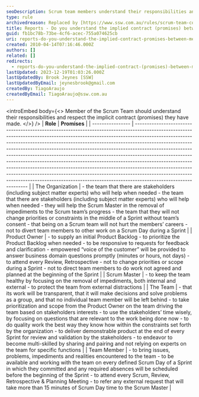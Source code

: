 ```yaml
---
seoDescription: Scrum team members understand their responsibilities and respect implicit promises to each other, stakeholders, and the organization.
type: rule
archivedreason: Replaced by [https://www.ssw.com.au/rules/scrum-team-contract](/rules/scrum-team-contract)
title: Reports - Do you understand the implied contract (promises) between Members of the Scrum Team?
guid: fb1bc78b-73be-4cf6-acec-755a074625cb
uri: reports-do-you-understand-the-implied-contract-promises-between-members-of-the-scrum-team
created: 2010-04-14T07:16:46.000Z
authors: []
related: []
redirects:
  - reports-do-you-understand-the-implied-contract-(promises)-between-members-of-the-scrum-team
lastUpdated: 2023-12-19T01:03:26.000Z
lastUpdatedBy: Brook Jeynes [SSW]
lastUpdatedByEmail: jeynesbrook@gmail.com
createdBy: TiagoAraujo
createdByEmail: TiagoAraujo@ssw.com.au
---
```


<introEmbed
  body={<>
Member of the Scrum Team should understand their responsibilities and respect the implicit contract (promises) they have made.
  </>}
/>
| **Role**         | **Promises**                                                                                                                                                                                                                                                                                                                                                                                                                                                                                                                                                                                                                                                                                                                                                    |
| ---------------- | --------------------------------------------------------------------------------------------------------------------------------------------------------------------------------------------------------------------------------------------------------------------------------------------------------------------------------------------------------------------------------------------------------------------------------------------------------------------------------------------------------------------------------------------------------------------------------------------------------------------------------------------------------------------------------------------------------------------------------------------------------------- |
| The Organization | - the team that there are stakeholders (including subject matter experts) who will help when needed  - the team that there are stakeholders (including subject matter experts) who will help when needed  - they will help the Scrum Master in the removal of impediments to the Scrum team’s progress  - the team that they will not change priorities or constraints in the middle of a Sprint without team’s consent  - that being on a Scrum team will not hurt the members’ careers  - not to divert team members to other work on a Scrum Day during a Sprint                                                                                                                                                                         |
| Product Owner    | - to supply an initial Product Backlog  - to prioritize the Product Backlog when needed  - to be responsive to requests for feedback and clarification  - empowered “voice of the customer” will be provided to answer business domain questions promptly (minutes or hours, not days)  - to attend every Review, Retrospective  - not to change priorities or scope during a Sprint  - not to direct team members to do work not agreed and planned at the beginning of the Sprint                                                                                                                                                                                                                                                     |
| Scrum Master     | - to keep the team healthy by focusing on the removal of impediments, both internal and external  - to protect the team from external distractions                                                                                                                                                                                                                                                                                                                                                                                                                                                                                                                                                                                                          |
| The Team         | - that its work will be transparent, that it will make decisions and solve problems as a group, and that no individual team member will be left behind  - to take prioritization and scope from the Product Owner on the team driving the team based on stakeholders interests  - to use the stakeholders’ time wisely, by focusing on questions that are relevant to the work being done now  - to do quality work the best way they know how within the constraints set forth by the organization  - to deliver demonstrable product at the end of every Sprint for review and validation by the stakeholders  - to endeavor to become multi-skilled by sharing and pairing and not relying on experts on the team for specific functions |
| Team Member      | - to bring issues, problems, impediments and realities encountered to the team  - to be available and working with the team on every defined Scrum Day of a Sprint in which they committed and any required absences will be scheduled before the beginning of the Sprint  - to attend every Scrum, Review, Retrospective &amp; Planning Meeting  - to refer any external request that will take more than 15 minutes of Scrum Day time to the Scrum Master                                                                                                                                                                                                                                                                                         |
